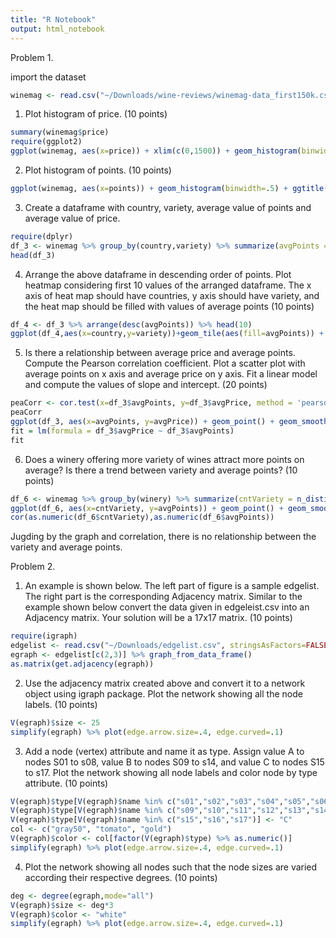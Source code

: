 ```yaml
---
title: "R Notebook"
output: html_notebook
---
```

Problem 1.

import the dataset
```r
winemag <- read.csv("~/Downloads/wine-reviews/winemag-data_first150k.csv", stringsAsFactors=FALSE)
```

1. Plot histogram of price. (10 points)
```r
summary(winemag$price)
require(ggplot2)
ggplot(winemag, aes(x=price)) + xlim(c(0,1500)) + geom_histogram(binwidth=20) + ggtitle("The historgram of price")
```

2. Plot histogram of points. (10 points)
```r
ggplot(winemag, aes(x=points)) + geom_histogram(binwidth=.5) + ggtitle("The historgram of points")
```

3. Create a dataframe with country, variety, average value of points and average value of
price.
```r
require(dplyr)
df_3 <- winemag %>% group_by(country,variety) %>% summarize(avgPoints = mean(points,na.rm=TRUE),avgPrice = mean(price,na.rm=TRUE))
head(df_3)
```

4. Arrange the above dataframe in descending order of points. Plot heatmap considering
first 10 values of the arranged dataframe. The x axis of heat map should have countries,
y axis should have variety, and the heat map should be filled with values of average
points (10 points)
```r
df_4 <- df_3 %>% arrange(desc(avgPoints)) %>% head(10)
ggplot(df_4,aes(x=country,y=variety))+geom_tile(aes(fill=avgPoints)) + ggtitle("heatmap: variety and country and average points")
```

5. Is there a relationship between average price and average points. Compute the Pearson
correlation coefficient. Plot a scatter plot with average points on x axis and average
price on y axis. Fit a linear model and compute the values of slope and intercept. (20
points)
```r
peaCorr <- cor.test(x=df_3$avgPoints, y=df_3$avgPrice, method = 'pearson')
peaCorr
ggplot(df_3, aes(x=avgPoints, y=avgPrice)) + geom_point() + geom_smooth(method=lm) + ggtitle("average points vs average price")
fit = lm(formula = df_3$avgPrice ~ df_3$avgPoints)
fit
```

6. Does a winery offering more variety of wines attract more points on average? Is there
a trend between variety and average points? (10 points)
```r
df_6 <- winemag %>% group_by(winery) %>% summarize(cntVariety = n_distinct(variety), avgPoints = mean(points,na.rm=TRUE))
ggplot(df_6, aes(x=cntVariety, y=avgPoints)) + geom_point() + geom_smooth(method=lm) + ggtitle("variety vs points")
cor(as.numeric(df_6$cntVariety),as.numeric(df_6$avgPoints))
```
Jugding by the graph and correlation, there is no relationship between the variety and average points.


Problem 2.

1. An example is shown below. The left part of figure is a sample edgelist. The right part
is the corresponding Adjacency matrix. Similar to the example shown below convert
the data given in edgeleist.csv into an Adjacency matrix. Your solution will be a 17x17
matrix. (10 points)
```r
require(igraph)
edgelist <- read.csv("~/Downloads/edgelist.csv", stringsAsFactors=FALSE)
egraph <- edgelist[c(2,3)] %>% graph_from_data_frame()
as.matrix(get.adjacency(egraph))
```

2. Use the adjacency matrix created above and convert it to a network object using igraph
package. Plot the network showing all the node labels. (10 points)
```r
V(egraph)$size <- 25
simplify(egraph) %>% plot(edge.arrow.size=.4, edge.curved=.1)
```

3. Add a node (vertex) attribute and name it as type. Assign value A to nodes S01 to
s08, value B to nodes S09 to s14, and value C to nodes S15 to s17. Plot the network
showing all node labels and color node by type attribute. (10 points)
```r
V(egraph)$type[V(egraph)$name %in% c("s01","s02","s03","s04","s05","s06","s07","s08")] <- "A"
V(egraph)$type[V(egraph)$name %in% c("s09","s10","s11","s12","s13","s14")] <- "B"
V(egraph)$type[V(egraph)$name %in% c("s15","s16","s17")] <- "C"
col <- c("gray50", "tomato", "gold")
V(egraph)$color <- col[factor(V(egraph)$type) %>% as.numeric()]
simplify(egraph) %>% plot(edge.arrow.size=.4, edge.curved=.1)
```

4. Plot the network showing all nodes such that the node sizes are varied according their
respective degrees. (10 points)
```r
deg <- degree(egraph,mode="all")
V(egraph)$size <- deg*3
V(egraph)$color <- "white"
simplify(egraph) %>% plot(edge.arrow.size=.4, edge.curved=.1)
```





